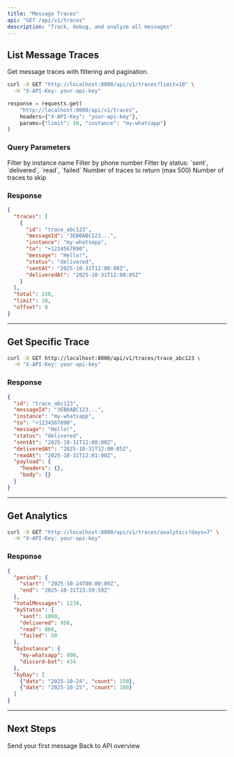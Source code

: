 ```yaml
---
title: "Message Traces"
api: "GET /api/v1/traces"
description: "Track, debug, and analyze all messages"
---
```


## List Message Traces

Get message traces with filtering and pagination.

<CodeGroup>

```bash cURL
curl -X GET "http://localhost:8000/api/v1/traces?limit=10" \
  -H "X-API-Key: your-api-key"
```

```python Python
response = requests.get(
    "http://localhost:8000/api/v1/traces",
    headers={"X-API-Key": "your-api-key"},
    params={"limit": 10, "instance": "my-whatsapp"}
)
```

</CodeGroup>

### Query Parameters

<ParamField query="instance" type="string">
  Filter by instance name
</ParamField>

<ParamField query="phone" type="string">
  Filter by phone number
</ParamField>

<ParamField query="status" type="string">
  Filter by status: `sent`, `delivered`, `read`, `failed`
</ParamField>

<ParamField query="limit" type="integer" default="50">
  Number of traces to return (max 500)
</ParamField>

<ParamField query="offset" type="integer" default="0">
  Number of traces to skip
</ParamField>

### Response

```json 200 Success
{
  "traces": [
    {
      "id": "trace_abc123",
      "messageId": "3EB0ABC123...",
      "instance": "my-whatsapp",
      "to": "+1234567890",
      "message": "Hello!",
      "status": "delivered",
      "sentAt": "2025-10-31T12:00:00Z",
      "deliveredAt": "2025-10-31T12:00:05Z"
    }
  ],
  "total": 150,
  "limit": 10,
  "offset": 0
}
```

---

## Get Specific Trace

<CodeGroup>

```bash cURL
curl -X GET http://localhost:8000/api/v1/traces/trace_abc123 \
  -H "X-API-Key: your-api-key"
```

</CodeGroup>

### Response

```json 200 Success
{
  "id": "trace_abc123",
  "messageId": "3EB0ABC123...",
  "instance": "my-whatsapp",
  "to": "+1234567890",
  "message": "Hello!",
  "status": "delivered",
  "sentAt": "2025-10-31T12:00:00Z",
  "deliveredAt": "2025-10-31T12:00:05Z",
  "readAt": "2025-10-31T12:01:00Z",
  "payload": {
    "headers": {},
    "body": {}
  }
}
```

---

## Get Analytics

<CodeGroup>

```bash cURL
curl -X GET "http://localhost:8000/api/v1/traces/analytics?days=7" \
  -H "X-API-Key: your-api-key"
```

</CodeGroup>

### Response

```json 200 Success
{
  "period": {
    "start": "2025-10-24T00:00:00Z",
    "end": "2025-10-31T23:59:59Z"
  },
  "totalMessages": 1234,
  "byStatus": {
    "sent": 1000,
    "delivered": 950,
    "read": 800,
    "failed": 50
  },
  "byInstance": {
    "my-whatsapp": 800,
    "discord-bot": 434
  },
  "byDay": [
    {"date": "2025-10-24", "count": 150},
    {"date": "2025-10-25", "count": 180}
  ]
}
```

---

## Next Steps

<CardGroup cols={2}>
  <Card title="Send Message" icon="paper-plane" href="/omni/api/send-message">
    Send your first message
  </Card>

  <Card title="API Overview" icon="code" href="/omni/api/overview">
    Back to API overview
  </Card>
</CardGroup>
